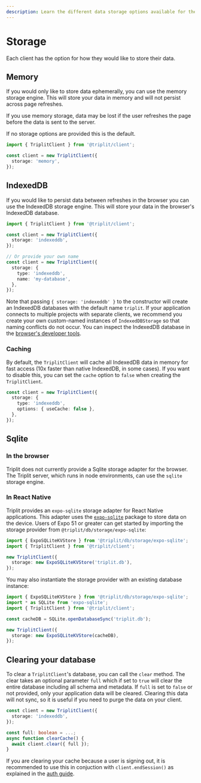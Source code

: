 ```yaml
---
description: Learn the different data storage options available for the Triplit client.
---
```


# Storage

Each client has the option for how they would like to store their data.

## Memory

If you would only like to store data ephemerally, you can use the memory storage engine. This will store your data in memory and will not persist across page refreshes.

If you use memory storage, data may be lost if the user refreshes the page before the data is sent to the server.

If no storage options are provided this is the default.

```typescript
import { TriplitClient } from '@triplit/client';

const client = new TriplitClient({
  storage: 'memory',
});
```

## IndexedDB

If you would like to persist data between refreshes in the browser you can use the IndexedDB storage engine. This will store your data in the browser's IndexedDB database.

```typescript
import { TriplitClient } from '@triplit/client';

const client = new TriplitClient({
  storage: 'indexeddb',
});

// Or provide your own name
const client = new TriplitClient({
  storage: {
    type: 'indexeddb',
    name: 'my-database',
  },
});
```

Note that passing `{ storage: 'indexeddb' }` to the constructor will create an IndexedDB databases with the default name `triplit`. If your application connects to multiple projects with separate clients, we recommend you create your own custom-named instances of `IndexedDBStorage` so that naming conflicts do not occur. You can inspect the IndexedDB database in the [browser's developer tools](https://developer.chrome.com/docs/devtools/storage/indexeddb).

### Caching

By default, the `TriplitClient` will cache all IndexedDB data in memory for fast access (10x faster than native IndexedDB, in some cases). If you want to disable this, you can set the `cache` option to `false` when creating the `TriplitClient`.

```typescript
const client = new TriplitClient({
  storage: {
    type: 'indexeddb',
    options: { useCache: false },
  },
});
```

## Sqlite

### In the browser

Triplit does not currently provide a Sqlite storage adapter for the browser. The Triplit server, which runs in node environments, can use the `sqlite` storage engine.

### In React Native

Triplit provides an `expo-sqlite` storage adapter for React Native applications. This adapter uses the [`expo-sqlite`](https://docs.expo.dev/versions/latest/sdk/sqlite/) package to store data on the device. Users of Expo 51 or greater can get started by importing the storage provider from `@triplit/db/storage/expo-sqlite`:

```ts
import { ExpoSQLiteKVStore } from '@triplit/db/storage/expo-sqlite';
import { TriplitClient } from '@triplit/client';

new TriplitClient({
  storage: new ExpoSQLiteKVStore('triplit.db'),
});
```

You may also instantiate the storage provider with an existing database instance:

```ts
import { ExpoSQLiteKVStore } from '@triplit/db/storage/expo-sqlite';
import * as SQLite from 'expo-sqlite';
import { TriplitClient } from '@triplit/client';

const cacheDB = SQLite.openDatabaseSync('triplit.db');

new TriplitClient({
  storage: new ExpoSQLiteKVStore(cacheDB),
});
```

## Clearing your database

To clear a `TriplitClient`'s database, you can call the `clear` method. The clear takes an optional parameter `full` which if set to `true` will clear the entire database including all schema and metadata. If `full` is set to `false` or not provided, only your application data will be cleared. Clearing this data will not sync, so it is useful if you need to purge the data on your client.

```typescript
const client = new TriplitClient({
  storage: 'indexeddb',
});

const full: boolean = ...;
async function clearCache() {
  await client.clear({ full });
}
```

If you are clearing your cache because a user is signing out, it is recommended to use this in conjuction with `client.endSession()` as explained in the [auth guide](/auth#modeling-sign-in-and-sign-out-flows).
